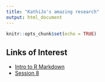 ```yaml
---
title: "KathiJo's amazing research"
output: html_document
---
```


```r
knitr::opts_chunk$set(echo = TRUE)
```

## Links of Interest

- [Intro to R Markdown](intro-to-rmarkdown.html)
- [Session 8](session-8.html)


